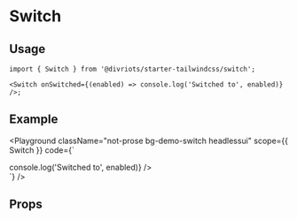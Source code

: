 
# Switch

<Description of={Switch} />

## Usage

```tsx
import { Switch } from '@divriots/starter-tailwindcss/switch';

<Switch onSwitched={(enabled) => console.log('Switched to', enabled)} />;
```

## Example

<Playground
  className="not-prose bg-demo-switch headlessui"
  scope={{ Switch }}
  code={`
<div className="py-16 w-max mx-auto">
  <Switch label="switch" size={50} onSwitched={(enabled) => console.log('Switched to', enabled)} />
</div>
  `}
/>

## Props

<Props of={Switch} />

